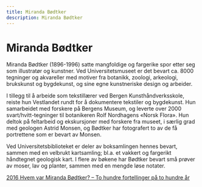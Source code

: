 ```yaml
---
title: Miranda Bødtker
description: Miranda Bødtker
---
```


<ContentGrid>

# Miranda Bødtker

Miranda Bødtker (1896-1996) satte mangfoldige og fargerike spor etter seg som illustratør og kunstner. Ved Universitetsmuseet er det bevart ca. 8000 tegninger og akvareller med motiver fra botanikk, zoologi, arkeologi, brukskunst og bygdekunst, og sine egne kunstneriske design og arbeider.  

I tillegg til å arbeide som tekstillærer ved Bergen Kunsthåndverksskole, reiste hun Vestlandet rundt for å dokumentere tekstiler og bygdekunst. Hun samarbeidet med forskere på Bergens Museum, og leverte over 2000 svart/hvitt-tegninger til botanikeren Rolf Nordhagens «Norsk Flora». Hun deltok på feltarbeid og ekskursjoner med forskere fra museet, i særlig grad med geologen Astrid Monsen, og Bødtker har fotografert to av de få portrettene som er bevart av Monsen. 

Ved Universitetsbiblioteket er deler av boksamlingen hennes bevart, sammen med en velbrukt kartsamling; bl.a. et vakkert og fargerikt håndtegnet geologisk kart. I flere av bøkene har Bødtker bevart små prøver av moser, lav og planter, sammen med en mengde løse notater.  

[2016 Hvem var Miranda Bødtker? – To hundre fortellinger på to hundre år](https://tohundrefortellinger.w.uib.no/2016/09/15/1999-miranda-bodtkers-akvareller/)

</ContentGrid>